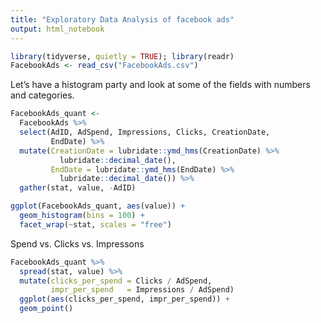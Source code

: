 ```yaml
---
title: "Exploratory Data Analysis of facebook ads"
output: html_notebook
---
```


```r
library(tidyverse, quietly = TRUE); library(readr)
FacebookAds <- read_csv("FacebookAds.csv")

```
Let's have a histogram party and look at some of the fields with numbers and categories.
```r
FacebookAds_quant <-
  FacebookAds %>%
  select(AdID, AdSpend, Impressions, Clicks, CreationDate,
         EndDate) %>%
  mutate(CreationDate = lubridate::ymd_hms(CreationDate) %>%
           lubridate::decimal_date(),
         EndDate = lubridate::ymd_hms(EndDate) %>%
           lubridate::decimal_date()) %>%
  gather(stat, value, -AdID)

ggplot(FacebookAds_quant, aes(value)) +
  geom_histogram(bins = 100) +
  facet_wrap(~stat, scales = "free")
```
Spend vs. Clicks vs. Impressons

```r
FacebookAds_quant %>% 
  spread(stat, value) %>%
  mutate(clicks_per_spend = Clicks / AdSpend,
         impr_per_spend   = Impressions / AdSpend)
  ggplot(aes(clicks_per_spend, impr_per_spend)) +
  geom_point()
```
